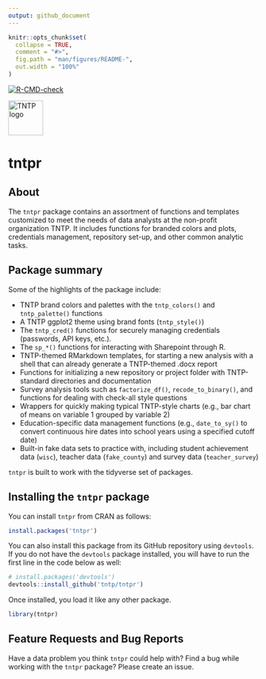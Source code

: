 ```yaml
---
output: github_document
---
```


<!-- README.md is generated from README.Rmd. Please edit that file -->

```r
knitr::opts_chunk$set(
  collapse = TRUE,
  comment = "#>",
  fig.path = "man/figures/README-",
  out.width = "100%"
)
```

<!-- badges: start -->
  [![R-CMD-check](https://github.com/tntp/tntpr/actions/workflows/R-CMD-check.yaml/badge.svg)](https://github.com/tntp/tntpr/actions/workflows/R-CMD-check.yaml)
<!-- badges: end -->

<a href="https://tntp.org" target="_blank">
    ![TNTP logo](man/figures/logo.png){width=70px height=70px}
</a>

# tntpr

About
-----

The `tntpr` package contains an assortment of functions and templates 
customized to meet the needs of data analysts at the non-profit organization 
TNTP. It includes functions for branded colors and plots, credentials 
management, repository set-up, and other common analytic tasks.

Package summary
---------------

Some of the highlights of the package include:

-   TNTP brand colors and palettes with the `tntp_colors()` and 
    `tntp_palette()` functions
-   A TNTP ggplot2 theme using brand fonts (`tntp_style()`)
-   The `tntp_cred()` functions for securely managing credentials (passwords,
    API keys, etc.).
-   The `sp_*()` functions for interacting with Sharepoint through R.
-   TNTP-themed RMarkdown templates, for starting a new analysis with a
    shell that can already generate a TNTP-themed .docx report
-   Functions for initializing a new repository or project folder with
    TNTP-standard directories and documentation
-   Survey analysis tools such as `factorize_df()`, `recode_to_binary()`,
    and functions for dealing with check-all style questions
-   Wrappers for quickly making typical TNTP-style charts (e.g., bar
    chart of means on variable 1 grouped by variable 2)
-   Education-specific data management functions (e.g., `date_to_sy()`
    to convert continuous hire dates into school years using a specified
    cutoff date)
-   Built-in fake data sets to practice with, including student achievement 
    data (`wisc`), teacher data (`fake_county`) and survey data 
    (`teacher_survey`)

`tntpr` is built to work with the tidyverse set of packages.

Installing the `tntpr` package
------------------------------

You can install `tntpr` from CRAN as follows:

```r
install.packages('tntpr')
```

You can also install this package  from its GitHub repository using `devtools`. 
If you do not have the `devtools` package installed, you will have to run the 
first line in the code below as well:

```r
# install.packages('devtools')
devtools::install_github('tntp/tntpr')
```

Once installed, you load it like any other package.

```r
library(tntpr)
```

Feature Requests and Bug Reports
--------------------------------

Have a data problem you think `tntpr` could help with? Find a bug while
working with the `tntpr` package? Please create an issue.
